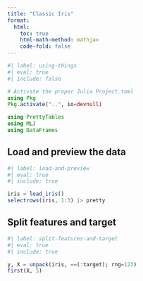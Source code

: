 ```yaml
---
title: "Classic Iris"
format:
  html:
    toc: true
    html-math-method: mathjax
    code-fold: false
---
```


```julia
#| label: using-things
#| eval: true
#| include: false

# Activate the proper Julia Project.toml
using Pkg
Pkg.activate("..", io=devnull)

using PrettyTables
using MLJ
using DataFrames
```

## Load and preview the data

```julia
#| label: load-and-preview
#| eval: true
#| include: true

iris = load_iris()
selectrows(iris, 1:3) |> pretty
```

## Split features and target

```julia
#| label: split-features-and-target
#| eval: true
#| include: true

y, X = unpack(iris, ==(:target); rng=123)
first(X, 5)
```
